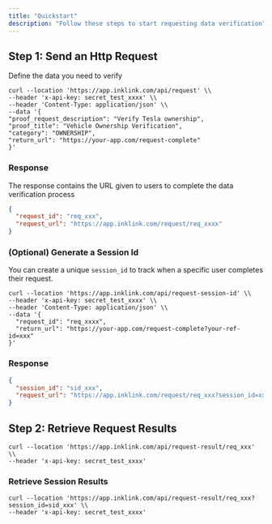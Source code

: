 ```yaml
---
title: "Quickstart"
description: "Follow these steps to start requesting data verification"
---
```


## Step 1: Send an Http Request

Define the data you need to verify

```shell Create a simple proof request
curl --location 'https://app.inklink.com/api/request' \\
--header 'x-api-key: secret_test_xxxx' \\
--header 'Content-Type: application/json' \\
--data '{
"proof_request_description": "Verify Tesla ownership",
"proof_title": "Vehicle Ownership Verification",
"category": "OWNERSHIP",
"return_url": "https://your-app.com/request-complete"
}'
```

### Response

The response contains the URL given to users to complete the data verification process

```json Http response
{
  "request_id": "req_xxx",
  "request_url": "https://app.inklink.com/request/req_xxxx"
}
```

### (Optional) Generate a Session Id

You can create a unique `session_id` to track when a specific user completes their request.

```shell
curl --location 'https://app.inklink.com/api/request-session-id' \\
--header 'x-api-key: secret_test_xxxx' \\
--header 'Content-Type: application/json' \\
--data '{
  "request_id": "req_xxxx",
  "return_url": "https://your-app.com/request-complete?your-ref-id=xxx"
}'
```

### Response

```json
{
  "session_id": "sid_xxx",
  "request_url": "https://app.inklink.com/request/req_xxx?session_id=xxx"
}
```

## Step 2: Retrieve Request Results

```shell Get the completed request results
curl --location 'https://app.inklink.com/api/request-result/req_xxx' \\
--header 'x-api-key: secret_test_xxxx'
```

### Retrieve Session Results

```shell Get the results of a specific user
curl --location 'https://app.inklink.com/api/request-result/req_xxx?session_id=sid_xxx' \\
--header 'x-api-key: secret_test_xxxx'
```
